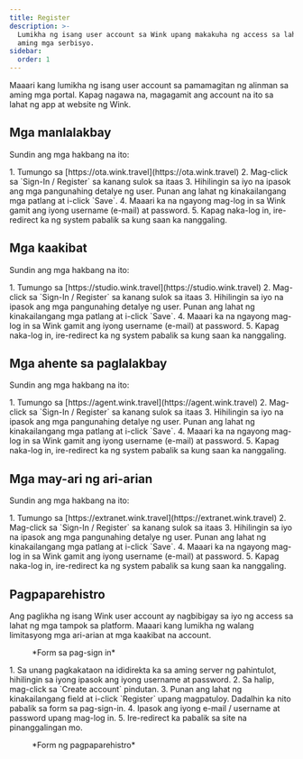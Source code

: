 ```yaml
---
title: Register
description: >-
  Lumikha ng isang user account sa Wink upang makakuha ng access sa lahat ng
  aming mga serbisyo.
sidebar:
  order: 1
---
```


Maaari kang lumikha ng isang user account sa pamamagitan ng alinman sa aming mga portal. Kapag nagawa na, magagamit ang account na ito sa lahat ng app at website ng Wink.

## Mga manlalakbay

Sundin ang mga hakbang na ito:

<Steps>
  1. Tumungo sa [https://ota.wink.travel](https://ota.wink.travel)
  2. Mag-click sa `Sign-In / Register` sa kanang sulok sa itaas
  3. Hihilingin sa iyo na ipasok ang mga pangunahing detalye ng user. Punan ang lahat ng kinakailangang mga patlang at i-click `Save`.
  4. Maaari ka na ngayong mag-log in sa Wink gamit ang iyong username (e-mail) at password.
  5. Kapag naka-log in, ire-redirect ka ng system pabalik sa kung saan ka nanggaling.
</Steps>


## Mga kaakibat

Sundin ang mga hakbang na ito:

<Steps>
  1. Tumungo sa [https://studio.wink.travel](https://studio.wink.travel)
  2. Mag-click sa `Sign-In / Register` sa kanang sulok sa itaas
  3. Hihilingin sa iyo na ipasok ang mga pangunahing detalye ng user. Punan ang lahat ng kinakailangang mga patlang at i-click `Save`.
  4. Maaari ka na ngayong mag-log in sa Wink gamit ang iyong username (e-mail) at password.
  5. Kapag naka-log in, ire-redirect ka ng system pabalik sa kung saan ka nanggaling.
</Steps>


## Mga ahente sa paglalakbay

Sundin ang mga hakbang na ito:

<Steps>
  1. Tumungo sa [https://agent.wink.travel](https://agent.wink.travel)
  2. Mag-click sa `Sign-In / Register` sa kanang sulok sa itaas
  3. Hihilingin sa iyo na ipasok ang mga pangunahing detalye ng user. Punan ang lahat ng kinakailangang mga patlang at i-click `Save`.
  4. Maaari ka na ngayong mag-log in sa Wink gamit ang iyong username (e-mail) at password.
  5. Kapag naka-log in, ire-redirect ka ng system pabalik sa kung saan ka nanggaling.
</Steps>


## Mga may-ari ng ari-arian

Sundin ang mga hakbang na ito:

<Steps>
  1. Tumungo sa [https://extranet.wink.travel](https://extranet.wink.travel)
  2. Mag-click sa `Sign-In / Register` sa kanang sulok sa itaas
  3. Hihilingin sa iyo na ipasok ang mga pangunahing detalye ng user. Punan ang lahat ng kinakailangang mga patlang at i-click `Save`.
  4. Maaari ka na ngayong mag-log in sa Wink gamit ang iyong username (e-mail) at password.
  5. Kapag naka-log in, ire-redirect ka ng system pabalik sa kung saan ka nanggaling.
</Steps>


## Pagpaparehistro

Ang paglikha ng isang Wink user account ay nagbibigay sa iyo ng access sa lahat ng mga tampok sa platform. Maaari kang lumikha ng walang limitasyong mga ari-arian at mga kaakibat na account.

<figure>
  <CloudinaryImage width="350" height="553" resize="scale" quality="best" alt="Mag-sign-in" src="academy/sign-in" errorImage="noimage_opaque_nyrtl0.png" />

  <figcaption>*Form sa pag-sign in*</figcaption>
</figure>


<Steps>
  1. Sa unang pagkakataon na ididirekta ka sa aming server ng pahintulot, hihilingin sa iyong ipasok ang iyong username at password.
  2. Sa halip, mag-click sa `Create account` pindutan.
  3. Punan ang lahat ng kinakailangang field at i-click `Register` upang magpatuloy. Dadalhin ka nito pabalik sa form sa pag-sign-in.
  4. Ipasok ang iyong e-mail / username at password upang mag-log in.
  5. Ire-redirect ka pabalik sa site na pinanggalingan mo.
</Steps>


<figure>
  <CloudinaryImage width="350" height="615" resize="scale" quality="best" alt="Magrehistro" src="academy/register" errorImage="noimage_opaque_nyrtl0.png" />

  <figcaption>*Form ng pagpaparehistro*</figcaption>
</figure>

